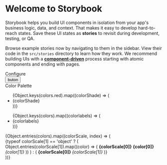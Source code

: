 
<Meta title="Common/Introduction" />

<style>{`
  li {
    list-style: none;
  }
  .subheading {
    --mediumdark: '#999999';
    font-weight: 900;
    font-size: 13px;
    color: #999;
    letter-spacing: 6px;
    line-height: 24px;
    text-transform: uppercase;
    margin-bottom: 12px;
    margin-top: 40px;
  }

  .link-list {
    display: grid;
    grid-template-columns: 1fr;
    grid-template-rows: 1fr 1fr;
    row-gap: 10px;
  }

  .color-palette {
    display: grid;
    grid-template-columns: 15% 85%;
    grid-template-rows: 1fr;
    width: 100%;
  }

  .color-palette span {
    display: inline-block;
    width: 60px;
    margin: 0.5px 0.5px;
    font-size: 10px;
  }

  .palette span  {
    display: inline-flex;
    justify-content: flex-end;
    align-items: flex-end;
  }

  .color-labels, .color-palette > div {
    margin: 0;
    display: grid;
  }

  .color-palette span, .color-palette li {
    height: 60px;
  }

  .palette {
    display: grid;
    grid-template-rows: repeat(18, 1fr);
  }

  .palette b {
      display: none;
    }

  .color-shades {
    display: flex;
    align-items: flex-end;
    border-bottom: 1px solid #eee;
    height: 48px;
    padding-left: 15%;
  }

  .color-shades > li {
    display: flex;
    align-items: conter;
    justify-content: center;
    flex-direction: column;
    height: 100%;
    line-height: 16px;
    margin: 0 0.5px;
    width: 60px;
    text-align: center;
  }

  .color-labels li {
    margin: 0.5px 0;
    align-items: center;
    display: flex;
    min-width: 0;
    padding-left: 8px;
    position: relative;
    height: 60px;
  }

  @media (min-width: 620px) {
    .link-list {
      row-gap: 20px;
      column-gap: 20px;
      grid-template-columns: 1fr 1fr;
    }
  }

  @media (max-width: 1005px) {
    .color-palette > div {
      display: flex;
      flex-flow: column;
    }
    .color-palette {
    display:flex;
    width: 85%;
    margin: 0 auto;
  }
    .color-shades {
      display: none;
    }
    .color-labels {
      display: none
    }
    .palette b {
      display: inline-block;
    }
    .palette span {
      width: 100%;
    }
  }

  @media all and (-ms-high-contrast:none) {
  .link-list {
      display: -ms-grid;
      -ms-grid-columns: 1fr 1fr;
      -ms-grid-rows: 1fr 1fr;
    }
  }

  .link-item {
    display: block;
    padding: 20px 30px 20px 15px;
    border: 1px solid #00000010;
    border-radius: 5px;
    transition: background 150ms ease-out, border 150ms ease-out, transform 150ms ease-out;
    color: #333333;
    display: flex;
    align-items: flex-start;
  }

  .link-item:hover {
    border-color: #1EA7FD50;
    transform: translate3d(0, -3px, 0);
    box-shadow: rgba(0, 0, 0, 0.08) 0 3px 10px 0;
  }

  .link-item:active {
    border-color: #1EA7FD;
    transform: translate3d(0, 0, 0);
  }

  .link-item strong {
    font-weight: 700;
    display: block;
    margin-bottom: 2px;
  }
  
  .link-item img {
    height: 40px;
    width: 40px;
    margin-right: 15px;
    flex: none;
  }

  .link-item span {
    font-size: 14px;
    line-height: 20px;
  }

  .tip {
    display: inline-block;
    border-radius: 1em;
    font-size: 11px;
    line-height: 12px;
    font-weight: 700;
    background: #E7FDD8;
    color: #66BF3C;
    padding: 4px 12px;
    margin-right: 10px;
    vertical-align: top;
  }

  .tip-wrapper {
    font-size: 13px;
    line-height: 20px;
    margin-top: 40px;
    margin-bottom: 40px;
  }

  .tip-wrapper code {
    font-size: 12px;
    display: inline-block;
  }

  
`}</style>

# Welcome to Storybook

Storybook helps you build UI components in isolation from your app's business logic, data, and context.
That makes it easy to develop hard-to-reach states. Save these UI states as **stories** to revisit during development, testing, or QA.

Browse example stories now by navigating to them in the sidebar.
View their code in the `src/stories` directory to learn how they work.
We recommend building UIs with a [**component-driven**](https://componentdriven.org) process starting with atomic components and ending with pages.

<div className="subheading">Configure</div>

<div className="link-list">
  <Button>buton</Button>
  <Loader type="spin" size={20} />
</div>

<div className="subheading">Color Palette</div>

<ul class="color-shades">
  {Object.keys(colors.red).map((colorShade) => (
    <li key={colorShade}>{colorShade}</li>
  ))}
</ul>
<div className="color-palette">
  <ul class="color-labels">
    {Object.keys(colors).map((colorlabels) => (
      <li key={colorlabels}>{colorlabels}</li>
    ))}
  </ul>
  <div class="palette">
    {Object.entries(colors).map((colorScale, index) => (
      <div key={index}>
        {typeof colorScale[1] == 'object' ? (
          Object.entries(colorScale[1]).map((color) => (
            <span key={color[1]} style={{ background: color[1], color: textColors[colorScale[0]][color[0]] }}>
              <b>
                {colorScale[0]}
                {color[0]}
              </b>
              <i>{color[1]}</i>
            </span>
          ))
        ) : (
          <span key={colorScale[1]} style={{ background: colorScale[1], color: textColors[colorScale[0]] }}>
            <b>{colorScale[0]} </b>
            <i>{colorScale[1]}</i>
          </span>
        )}
      </div>
    ))}
  </div>
</div>
